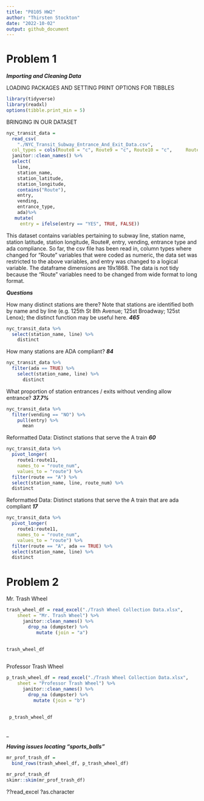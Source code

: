 ```yaml
---
title: "P8105 HW2"
author: "Thirsten Stockton"
date: "2022-10-02"
output: github_document
---
```


# Problem 1

***Importing and Cleaning Data***


LOADING PACKAGES AND SETTING PRINT OPTIONS FOR TIBBLES

```r

library(tidyverse)
library(readxl)
options(tibble.print_min = 5)

```

BRINGING IN OUR DATASET

```r

nyc_transit_data = 
  read_csv(
    "./NYC_Transit_Subway_Entrance_And_Exit_Data.csv",
  col_types = cols(Route8 = "c", Route9 = "c", Route10 = "c",     Route11 = "c"))%>%
  janitor::clean_names() %>%
  select(
    line,
    station_name,
    station_latitude,
    station_longitude,
    contains("Route"),
    entry,
    vending,
    entrance_type,
    ada)%>%
   mutate(
     entry = ifelse(entry == "YES", TRUE, FALSE))

```

This dataset contains variables pertaining to subway line, station name, station latitude, station longitude, Route#, entry, vending, entrance type and ada compliance. So far, the csv file has been read in, column types where changed for "Route" variables that were coded as numeric, the data set was restricted to the above variables, and entry was changed to a logical variable. The dataframe dimensions are 19x1868. The data is not tidy because the "Route" variables need to be changed from wide format to long format.

***Questions***

How many distinct stations are there? Note that stations are identified both by name and by line (e.g. 125th St 8th Avenue; 125st Broadway; 125st Lenox); the distinct function may be useful here. ***465***

```r
nyc_transit_data %>% 
  select(station_name, line) %>% 
    distinct
```

How many stations are ADA compliant? ***84***

```r
nyc_transit_data %>% 
  filter(ada == TRUE) %>% 
    select(station_name, line) %>% 
      distinct
```

What proportion of station entrances / exits without vending allow entrance? ***37.7%***

```r
nyc_transit_data %>% 
  filter(vending == "NO") %>% 
    pull(entry) %>% 
      mean
```

Reformatted Data: Distinct stations that serve the A train ***60***
```r
nyc_transit_data %>% 
  pivot_longer(
    route1:route11,
    names_to = "route_num",
    values_to = "route") %>% 
  filter(route == "A") %>% 
  select(station_name, line, route_num) %>% 
  distinct
```

Reformatted Data: Distinct stations that serve the A train that are ada compliant ***17***

```r
nyc_transit_data %>% 
  pivot_longer(
    route1:route11,
    names_to = "route_num",
    values_to = "route") %>% 
  filter(route == "A", ada == TRUE) %>% 
  select(station_name, line) %>% 
  distinct
```

# Problem 2

Mr. Trash Wheel

``` r

trash_wheel_df = read_excel("./Trash Wheel Collection Data.xlsx",
    sheet = "Mr. Trash Wheel") %>%
      janitor::clean_names() %>%
        drop_na (dumpster) %>%
           mutate (join = "a") 
        

trash_wheel_df
  
```
Professor Trash Wheel

``` r

p_trash_wheel_df = read_excel("./Trash Wheel Collection Data.xlsx",
    sheet = "Professor Trash Wheel") %>%
      janitor::clean_names() %>%
        drop_na (dumpster) %>%
          mutate (join = "b") 
        
        
 p_trash_wheel_df     
  

```
_

***Having issues locating "sports_balls"***


```r

mr_prof_trash_df =
  bind_rows(trash_wheel_df, p_trash_wheel_df)

mr_prof_trash_df
skimr::skim(mr_prof_trash_df)
```
??read_excel
?as.character
